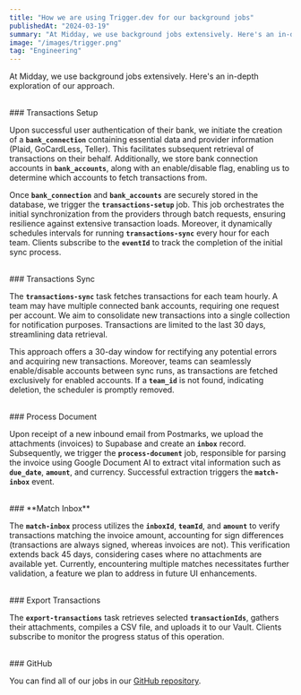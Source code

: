 ```yaml
---
title: "How we are using Trigger.dev for our background jobs"
publishedAt: "2024-03-19"
summary: "At Midday, we use background jobs extensively. Here's an in-depth exploration of our approach."
image: "/images/trigger.png"
tag: "Engineering"
---
```


At Midday, we use background jobs extensively. Here's an in-depth exploration of our approach.

<br />
### Transactions Setup

Upon successful user authentication of their bank, we initiate the creation of a **`bank_connection`** containing essential data and provider information (Plaid, GoCardLess, Teller). This facilitates subsequent retrieval of transactions on their behalf. Additionally, we store bank connection accounts in **`bank_accounts`**, along with an enable/disable flag, enabling us to determine which accounts to fetch transactions from.

Once **`bank_connection`** and **`bank_accounts`** are securely stored in the database, we trigger the **`transactions-setup`** job. This job orchestrates the initial synchronization from the providers through batch requests, ensuring resilience against extensive transaction loads. Moreover, it dynamically schedules intervals for running **`transactions-sync`** every hour for each team. Clients subscribe to the **`eventId`** to track the completion of the initial sync process.

<br />
### Transactions Sync

The **`transactions-sync`** task fetches transactions for each team hourly. A team may have multiple connected bank accounts, requiring one request per account. We aim to consolidate new transactions into a single collection for notification purposes. Transactions are limited to the last 30 days, streamlining data retrieval.

This approach offers a 30-day window for rectifying any potential errors and acquiring new transactions. Moreover, teams can seamlessly enable/disable accounts between sync runs, as transactions are fetched exclusively for enabled accounts. If a **`team_id`** is not found, indicating deletion, the scheduler is promptly removed.

<br />
### Process Document

Upon receipt of a new inbound email from Postmarks, we upload the attachments (invoices) to Supabase and create an **`inbox`** record. Subsequently, we trigger the **`process-document`** job, responsible for parsing the invoice using Google Document AI to extract vital information such as **`due_date`**, **`amount`**, and currency. Successful extraction triggers the **`match-inbox`** event.

<br />
### **Match Inbox**

The **`match-inbox`** process utilizes the **`inboxId`**, **`teamId`**, and **`amount`** to verify transactions matching the invoice amount, accounting for sign differences (transactions are always signed, whereas invoices are not). This verification extends back 45 days, considering cases where no attachments are available yet. Currently, encountering multiple matches necessitates further validation, a feature we plan to address in future UI enhancements.

<br />
### Export Transactions

The **`export-transactions`** task retrieves selected **`transactionIds`**, gathers their attachments, compiles a CSV file, and uploads it to our Vault. Clients subscribe to monitor the progress status of this operation.

<br />
### GitHub

You can find all of our jobs in our [GitHub repository](https://github.com/midday-ai/midday/tree/main/packages/jobs/src).
